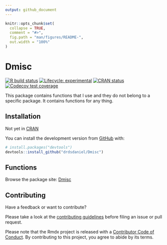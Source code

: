 ```yaml
---
output: github_document
---
```


<!-- README.md is generated from README.Rmd. Please edit that file -->

```r
knitr::opts_chunk$set(
  collapse = TRUE,
  comment = "#>",
  fig.path = "man/figures/README-",
  out.width = "100%"
)
```

# Dmisc

<!-- badges: start -->
[![R build status](https://github.com/drdsdaniel/Dmisc/workflows/R-CMD-check/badge.svg)](https://github.com/drdsdaniel/Dmisc/actions)
[![Lifecycle: experimental](https://img.shields.io/badge/lifecycle-experimental-orange.svg)](https://www.tidyverse.org/lifecycle/#experimental)
[![CRAN status](https://www.r-pkg.org/badges/version/Dmisc)](https://CRAN.R-project.org/package=Dmisc)
[![Codecov test coverage](https://codecov.io/gh/drdsdaniel/Dmisc/branch/main/graph/badge.svg)](https://codecov.io/gh/drdsdaniel/Dmisc?branch=master)
<!-- badges: end -->

This package contains functions that I use and they do not belong to a specific package. It contains functions for any thing.

## Installation

Not yet in [CRAN](https://CRAN.R-project.org)
<!-- You can install the released version of Dmisc from [CRAN](https://CRAN.R-project.org) with: -->

<!-- ``` r -->
<!-- install.packages("Dmisc") -->
<!-- ``` -->

You can install the development version from [GitHub](https://github.com/) with:

``` r
# install.packages("devtools")
devtools::install_github("drdsdaniel/Dmisc")
```

## Functions

Browse the package site: [Dmisc](https://drdsdaniel.github.io/Dmisc/reference/index.html)

## Contributing

Have a feedback or want to contribute?

Please take a look at the [contributing guidelines](https://drdsdaniel.github.io/Dmisc/CONTRIBUTING.html) before filing an issue or pull request.

Please note that the Rmdx project is released with a [Contributor Code of Conduct](https://contributor-covenant.org/version/2/0/CODE_OF_CONDUCT.html). By contributing to this project, you agree to abide by its terms.
